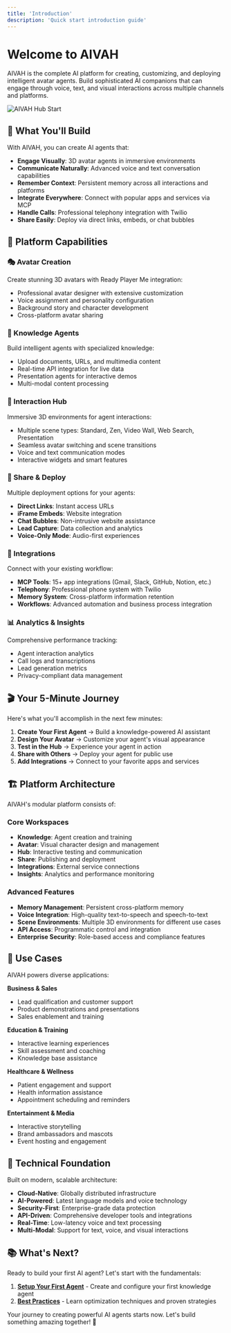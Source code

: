```yaml
---
title: 'Introduction'
description: 'Quick start introduction guide'
---
```


# Welcome to AIVAH

AIVAH is the complete AI platform for creating, customizing, and deploying intelligent avatar agents. Build sophisticated AI companions that can engage through voice, text, and visual interactions across multiple channels and platforms.

![AIVAH Hub Start](/AivahHubStart.png)

## 🎯 What You'll Build

With AIVAH, you can create AI agents that:

- **Engage Visually**: 3D avatar agents in immersive environments
- **Communicate Naturally**: Advanced voice and text conversation capabilities
- **Remember Context**: Persistent memory across all interactions and platforms
- **Integrate Everywhere**: Connect with popular apps and services via MCP
- **Handle Calls**: Professional telephony integration with Twilio
- **Share Easily**: Deploy via direct links, embeds, or chat bubbles

## 🚀 Platform Capabilities

### 🎭 Avatar Creation
Create stunning 3D avatars with Ready Player Me integration:
- Professional avatar designer with extensive customization
- Voice assignment and personality configuration
- Background story and character development
- Cross-platform avatar sharing

### 🧠 Knowledge Agents
Build intelligent agents with specialized knowledge:
- Upload documents, URLs, and multimedia content
- Real-time API integration for live data
- Presentation agents for interactive demos
- Multi-modal content processing

### 🌟 Interaction Hub
Immersive 3D environments for agent interactions:
- Multiple scene types: Standard, Zen, Video Wall, Web Search, Presentation
- Seamless avatar switching and scene transitions
- Voice and text communication modes
- Interactive widgets and smart features

### 📡 Share & Deploy
Multiple deployment options for your agents:
- **Direct Links**: Instant access URLs
- **iFrame Embeds**: Website integration
- **Chat Bubbles**: Non-intrusive website assistance
- **Lead Capture**: Data collection and analytics
- **Voice-Only Mode**: Audio-first experiences

### 🔗 Integrations
Connect with your existing workflow:
- **MCP Tools**: 15+ app integrations (Gmail, Slack, GitHub, Notion, etc.)
- **Telephony**: Professional phone system with Twilio
- **Memory System**: Cross-platform information retention
- **Workflows**: Advanced automation and business process integration

### 📊 Analytics & Insights
Comprehensive performance tracking:
- Agent interaction analytics
- Call logs and transcriptions
- Lead generation metrics
- Privacy-compliant data management

## 🎬 Your 5-Minute Journey

Here's what you'll accomplish in the next few minutes:

1. **Create Your First Agent** → Build a knowledge-powered AI assistant
2. **Design Your Avatar** → Customize your agent's visual appearance
3. **Test in the Hub** → Experience your agent in action
4. **Share with Others** → Deploy your agent for public use
5. **Add Integrations** → Connect to your favorite apps and services

## 🏗️ Platform Architecture

AIVAH's modular platform consists of:

### Core Workspaces
- **Knowledge**: Agent creation and training
- **Avatar**: Visual character design and management
- **Hub**: Interactive testing and communication
- **Share**: Publishing and deployment
- **Integrations**: External service connections
- **Insights**: Analytics and performance monitoring

### Advanced Features
- **Memory Management**: Persistent cross-platform memory
- **Voice Integration**: High-quality text-to-speech and speech-to-text
- **Scene Environments**: Multiple 3D environments for different use cases
- **API Access**: Programmatic control and integration
- **Enterprise Security**: Role-based access and compliance features

## 🎯 Use Cases

AIVAH powers diverse applications:

**Business & Sales**
- Lead qualification and customer support
- Product demonstrations and presentations
- Sales enablement and training

**Education & Training**
- Interactive learning experiences
- Skill assessment and coaching
- Knowledge base assistance

**Healthcare & Wellness**
- Patient engagement and support
- Health information assistance
- Appointment scheduling and reminders

**Entertainment & Media**
- Interactive storytelling
- Brand ambassadors and mascots
- Event hosting and engagement

## 🔧 Technical Foundation

Built on modern, scalable architecture:
- **Cloud-Native**: Globally distributed infrastructure
- **AI-Powered**: Latest language models and voice technology
- **Security-First**: Enterprise-grade data protection
- **API-Driven**: Comprehensive developer tools and integrations
- **Real-Time**: Low-latency voice and text processing
- **Multi-Modal**: Support for text, voice, and visual interactions

## 📚 What's Next?

Ready to build your first AI agent? Let's start with the fundamentals:

1. **[Setup Your First Agent](./setup-your-first-agent)** - Create and configure your first knowledge agent
2. **[Best Practices](./best-practice)** - Learn optimization techniques and proven strategies

Your journey to creating powerful AI agents starts now. Let's build something amazing together! 🚀